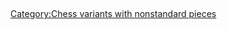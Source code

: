 =={{int:filedesc}}==
{{Information
|description={{nb|1=Commoner chess piece.}}
|date=2017-07-23
|source={{own}}
|author={{U|Sunny3113}}
|permission=
|other versions=
|other fields={{Igen|Inkscape|+|s=}}
}}

=={{int:license-header}}==
{{self|cc-by-sa-4.0}}

[[Category:Chess variants with nonstandard pieces]]